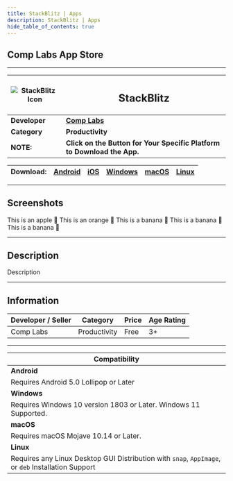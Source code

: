 ```yaml
---
title: StackBlitz | Apps
description: StackBlitz | Apps
hide_table_of_contents: true
---
```



## Comp Labs App Store

---

| ![StackBlitz Icon](/img/apps/applestore.webp) | <h2>StackBlitz</h2> |
|---|---|
| **Developer** | [**Comp Labs**](https://complabs.in/apps) |
| **Category** | **Productivity** |
| **NOTE:** | **Click on the Button for Your Specific Platform to Download the App.** |


| **Download:** | <a href="#" target="_blank" rel="noopener noreferrer" class="mybuttonstyle buttonstyle">Android</a> | <a href="#" target="_blank" rel="noopener noreferrer" class="mybuttonstyle buttonstyle disabled">iOS</a> | <a href="#" target="_blank" rel="noopener noreferrer" class="mybuttonstyle buttonstyle">Windows</a> | <a href="#" target="_blank" rel="noopener noreferrer" class="mybuttonstyle buttonstyle disabled">macOS</a> | <a href="#" target="_blank" rel="noopener noreferrer" class="mybuttonstyle buttonstyle">Linux</a> |
|---|---|---|---|---|---|

---

## Screenshots

<Tabs className="unique-tabs">
  <TabItem value="Android">
    This is an apple 🍎
  </TabItem>
  <TabItem value="iOS">
    This is an orange 🍊
  </TabItem>
  <TabItem value="Windows">
    This is a banana 🍌
  </TabItem>
  <TabItem value="macOS">
    This is a banana 🍌
  </TabItem>
  <TabItem value="Linux">
    This is a banana 🍌
  </TabItem>
</Tabs>

---

## Description

Description

---

## Information

| Developer / Seller | Category | Price | Age Rating |
| --- | --- | --- | --- |
| Comp Labs | Productivity | Free | 3+ |

---

| **Compatibility** |
| --- |
| **Android** |
| Requires Android 5.0 Lollipop or Later |
| **Windows** |
| Requires Windows 10 version 1803 or Later. Windows 11 Supported. |
| **macOS** |
| Requires macOS Mojave 10.14 or Later. |
| **Linux** |
| Requires any Linux Desktop GUI Distribution with `snap`, `AppImage`, or `deb` Installation Support |
